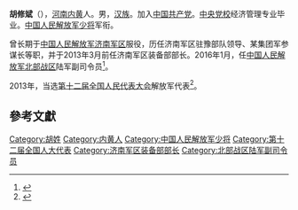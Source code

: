 '''胡修斌'''（{{bd|1957年|4月||}}），[[河南|河南]][[内黄|内黄]]人。男，[[汉族|汉族]]。加入[[中国共产党|中国共产党]]。[[中央党校|中央党校]]经济管理专业毕业。[[中国人民解放军少将|中国人民解放军少将]]军衔。

曾长期于[[中国人民解放军济南军区|中国人民解放军济南军区]]服役，历任济南军区驻豫部队领导、某集团军参谋长等职，并于2013年3月前任济南军区装备部部长。2016年1月，任[[中国人民解放军北部战区|中国人民解放军北部战区]]陆军副司令员<ref>{{cite news|title=原济南军区装备部部长胡修斌少将任北部战区陆军副司令员|url=http://www.thepaper.cn/newsDetail_forward_1439692|accessdate=2016-03-06|newspaper=澎湃新闻|archive-date=2019-08-22|archive-url=https://web.archive.org/web/20190822111310/http://www.thepaper.cn/newsDetail_forward_1439692|dead-url=no}}</ref>。

2013年，当选[[第十二届全国人民代表大会|第十二届全国人民代表大会]]解放军代表<ref>{{cite news|title=全国人大代表信息-胡修斌|url= http://210.82.31.1:8084/delegate/viewDelegate.action?dbid=122916|accessdate=2013-04-05|newspaper=全国人大网}}{{Dead link|date=2020年1月 |bot=InternetArchiveBot |fix-attempted=yes }}</ref>。

==參考文獻==
{{reflist}}

[[Category:胡姓|Category:胡姓]]
[[Category:内黄人|Category:内黄人]]
[[Category:中国人民解放军少将|Category:中国人民解放军少将]]
[[Category:第十二届全国人大代表|Category:第十二届全国人大代表]]
[[Category:济南军区装备部部长|Category:济南军区装备部部长]]
[[Category:北部战区陆军副司令员|Category:北部战区陆军副司令员]]